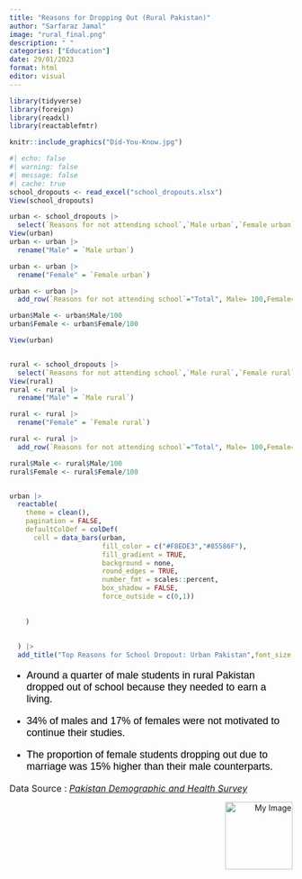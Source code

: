 ```yaml
---
title: "Reasons for Dropping Out (Rural Pakistan)"
author: "Sarfaraz Jamal"
image: "rural_final.png"
description: " "
categories: ["Education"]
date: 29/01/2023
format: html
editor: visual
---
```


```r
library(tidyverse)
library(foreign)
library(readxl)
library(reactablefmtr)
```

```r
knitr::include_graphics("Did-You-Know.jpg")
```

```r
#| echo: false
#| warning: false
#| message: false
#| cache: true
school_dropouts <- read_excel("school_dropouts.xlsx")
View(school_dropouts)

urban <- school_dropouts |> 
  select(`Reasons for not attending school`,`Male urban`,`Female urban`)
View(urban)
urban <- urban |> 
  rename("Male" = `Male urban`)

urban <- urban |> 
  rename("Female" = `Female urban`)

urban <- urban |> 
  add_row(`Reasons for not attending school`="Total", Male= 100,Female=100)

urban$Male <- urban$Male/100
urban$Female <- urban$Female/100

View(urban)


rural <- school_dropouts |> 
  select(`Reasons for not attending school`,`Male rural`,`Female rural`)
View(rural)
rural <- rural |> 
  rename("Male" = `Male rural`)

rural <- rural |> 
  rename("Female" = `Female rural`)

rural <- rural |> 
  add_row(`Reasons for not attending school`="Total", Male= 100,Female=100)

rural$Male <- rural$Male/100
rural$Female <- rural$Female/100


urban |> 
  reactable(
    theme = clean(),
    pagination = FALSE,
    defaultColDef = colDef(
      cell = data_bars(urban,
                       fill_color = c("#F8EDE3","#85586F"),
                       fill_gradient = TRUE,
                       background = none,
                       round_edges = TRUE,
                       number_fmt = scales::percent,
                       box_shadow = FALSE,
                       force_outside = c(0,1))
      
      
    )
    
    
  ) |> 
  add_title("Top Reasons for School Dropout: Urban Pakistan",font_size = 28)
```

<font size="4" face = "arial" color = "black">

-   Around a quarter of male students in rural Pakistan dropped out of school because they needed to earn a living.

-   34% of males and 17% of females were not motivated to continue their studies.

-   The proportion of female students dropping out due to marriage was 15% higher than their male counterparts.

</font>

<font size = "3"> Data Source : [*Pakistan Demographic and Health Survey*](https://dhsprogram.com/pubs/pdf/FR354/FR354.pdf) </font>

::: {style="text-align: right;"}
<img src="Final-Logo.png" alt="My Image" width="120"/>
:::
